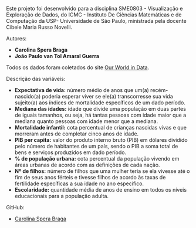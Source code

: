 
Este projeto foi desenvolvido para a disciplina SME0803 - Visualização e Exploração de Dados, do ICMC - Instituto De Ciências Matemáticas e de Computação da USP- Universidade de São Paulo, ministrada pela docente Cibele Maria Russo Novelli.

Autores:

- **Carolina Spera Braga** 
- **João Paulo van Tol Amaral Guerra**

Todos os dados foram coletados do site [Our World in Data](https://ourworldindata.org/).

Descrição das variáveis: 

- **Expectativa de vida:** número médio de anos que um(a) recém-nascido(a) poderia esperar viver se ele(a) transcorresse sua vida sujeito(a) aos índices de mortalidade específicos de um dado período.
- **Mediana das idades:** idade que divide uma população em duas partes de iguais tamanhos, ou seja, há tantas pessoas com idade maior que a mediana quanto pessoas com idade menor que a mediana.
- **Mortalidade infantil:** cota percentual de crianças nascidas vivas e que morreram antes de completar cinco anos de idade.
- **PIB per capita:** valor do produto interno bruto (PIB) em dólares dividido pelo número de habitantes de um país, sendo o PIB a soma total de bens e serviços produzidos em dado período.
- **% de população urbana:** cota percentual da população vivendo em áreas urbanas de acordo com as definições de cada nação.
- **Nº de filhos:** número de filhos que uma mulher teria se ela vivesse até o fim de seus anos férteis e tivesse filhos de acordo às taxas de fertilidade específicas a sua idade no ano específico.
- **Escolaridade:** quantidade média de anos de ensino em todos os níveis educacionais para a população adulta.

GitHub:

- [Carolina Spera Braga](https://github.com/CarolinaSperaBraga/ProjetoVED)